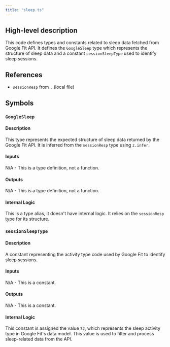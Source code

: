 ```yaml
---
title: "sleep.ts"
---
```


## High-level description
This code defines types and constants related to sleep data fetched from Google Fit API. It defines the `GoogleSleep` type which represents the structure of sleep data and a constant `sessionSleepType` used to identify sleep sessions.

## References
- `sessionResp` from `.` (local file)

## Symbols
### `GoogleSleep`
#### Description
This type represents the expected structure of sleep data returned by the Google Fit API. It is inferred from the `sessionResp` type using `z.infer`.

#### Inputs
N/A - This is a type definition, not a function.

#### Outputs
N/A - This is a type definition, not a function.

#### Internal Logic
This is a type alias, it doesn't have internal logic. It relies on the `sessionResp` type for its structure.

### `sessionSleepType`
#### Description
A constant representing the activity type code used by Google Fit to identify sleep sessions.

#### Inputs
N/A - This is a constant.

#### Outputs
N/A - This is a constant.

#### Internal Logic
This constant is assigned the value `72`, which represents the sleep activity type in Google Fit's data model. This value is used to filter and process sleep-related data from the API.
